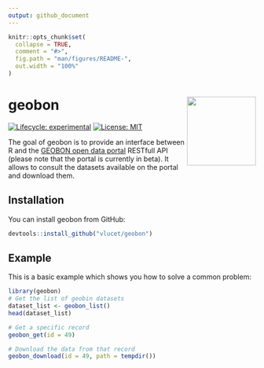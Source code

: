 ```yaml
---
output: github_document
---
```


<!-- README.md is generated from README.Rmd. Please edit that file -->

```r
knitr::opts_chunk$set(
  collapse = TRUE,
  comment = "#>",
  fig.path = "man/figures/README-",
  out.width = "100%"
)
```

# geobon <img src="inst/images/sticker.png" align="right" width=140/>

<!-- badges: start -->
[![Lifecycle: experimental](https://img.shields.io/badge/lifecycle-experimental-orange.svg)](https://www.tidyverse.org/lifecycle/#experimental)
[![License: MIT](https://img.shields.io/badge/License-MIT-yellow.svg)]((https://opensource.org/licenses/MIT))
<!-- badges: end -->

The goal of geobon is to provide an interface between R and the [GEOBON open data portal](https://portal.geobon.org/index>) RESTfull API (please note that the portal is currently in beta). It allows to consult the datasets available on the portal and download them. 

## Installation

You can install geobon from GitHub:

``` r
devtools::install_github("vlucet/geobon")
```

## Example

This is a basic example which shows you how to solve a common problem:

```r
library(geobon)
# Get the list of geobin datasets
dataset_list <- geobon_list()
head(dataset_list)

# Get a specific record
geobon_get(id = 49)

# Download the data from that record
geobon_download(id = 49, path = tempdir())
```
